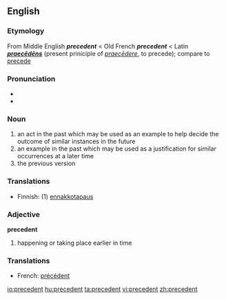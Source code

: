 ==English==
{{wikipedia}}
===Etymology===
From Middle English '''''precedent''''' < Old French '''''precedent''''' < Latin '''''[[praecēdēns]]''''' (present priniciple of ''[[praecēdere]]'', to precede); compare to [[precede]]

===Pronunciation===
* {{AHD|/prĕs'ĭ-dənt/ ''or'' /prĕs'ĭ-dənt/ ''for adjective sense''}}
*{{audio|en-us-precedent.ogg|Audio (US)}}

===Noun===
{{en-noun}}
#an act in the past which may be used as an example to help decide the outcome of similar instances in the future
#an example in the past which may be used as a justification for similar occurrences at a later time
#the previous version

===Translations===
*Finnish: (1) [[ennakkotapaus]]

===Adjective===
'''precedent'''
#happening or taking place earlier in time

===Translations===
*French: [[précédent]]

[[io:precedent]]
[[hu:precedent]]
[[ta:precedent]]
[[vi:precedent]]
[[zh:precedent]]
